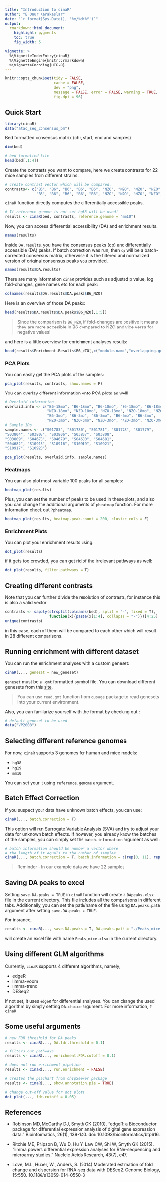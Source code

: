 ```yaml
---
title: "Introduction to cinaR"
author: "E Onur Karakaslar"
date: "`r format(Sys.Date(), '%m/%d/%Y')`"
output:
  rmarkdown::html_document:
    highlight: pygments
    toc: true
    fig_width: 5

vignette: >
  %\VignetteIndexEntry{cinaR}
  %\VignetteEngine{knitr::rmarkdown}
  %\VignetteEncoding{UTF-8}
---
```


```r
knitr::opts_chunk$set(tidy = FALSE,
                      cache = FALSE,
                      dev = "png",
                      message = FALSE, error = FALSE, warning = TRUE,
                      fig.dpi = 96)
```

## Quick Start

```r
library(cinaR)
data("atac_seq_consensus_bm")
```

Bed formatted consensus matrix (chr, start, end and samples)
```r
dim(bed)
```


```r
# bed formatted file
head(bed[,1:4])
```

Create the contrasts you want to compare, here we create contrasts for 
22 mice samples from different strains.
```r
# create contrast vector which will be compared.
contrasts<- c("B6", "B6", "B6", "B6", "B6", "NZO", "NZO", "NZO", "NZO", "NZO", "NZO", 
              "B6", "B6", "B6", "B6", "B6", "NZO", "NZO", "NZO", "NZO", "NZO", "NZO")
```

`cinaR` function directly computes the differentially accessible peaks.
```r
# If reference genome is not set hg38 will be used!
results <- cinaR(bed, contrasts, reference.genome = "mm10")
```

Now, you can access differential accessibility (DA) and enrichment results.
```r
names(results)
````

Inside `DA.results`, you have the consensus peaks (cp) and differentially accessible (DA) peaks.
If batch correction was run, then `cp` will be a batch-corrected consensus matrix, otherwise it is the filtered and normalized version of original consensus peaks you provided.

```r
names(results$DA.results)
```
There are many information `cinaR` provides such as adjusted p value, 
log fold-changes, gene names etc for each peak:
```r
colnames(results$DA.results$DA.peaks$B6_NZO)
```


Here is an overview of those DA peaks:
```r
head(results$DA.results$DA.peaks$B6_NZO[,1:5])
```
> Since the comparison is `B6_NZO`, if fold-changes are positive it means they are more accesible in B6 compared to NZO and vice versa for negative values!

and here is a little overview for enrichment analyses results:
```r
head(results$Enrichment.Results$B6_NZO[,c("module.name","overlapping.genes", "adj.p")])
```

### PCA Plots
You can easily get the PCA plots of the samples:
```r
pca_plot(results, contrasts, show.names = F)
```

You can overlay different information onto PCA plots as well!
```r
# Overlaid information
overlaid.info <- c("B6-18mo", "B6-18mo", "B6-18mo", "B6-18mo", "B6-18mo", 
                   "NZO-18mo", "NZO-18mo", "NZO-18mo", "NZO-18mo", "NZO-18mo", "NZO-18mo", 
                   "B6-3mo", "B6-3mo", "B6-3mo", "B6-3mo", "B6-3mo", 
                   "NZO-3mo", "NZO-3mo", "NZO-3mo", "NZO-3mo", "NZO-3mo", "NZO-3mo")
# Sample IDs
sample.names <- c("S01783", "S01780", "S01781", "S01778", "S01779", 
"S03804", "S03805", "S03806", "S03807", "S03808", 
"S03809", "S04678", "S04679", "S04680", "S04681", 
"S04682", "S10918", "S10916", "S10919", "S10921", 
"S10917", "S10920")
```

```r
pca_plot(results, overlaid.info, sample.names)
```

### Heatmaps

You can also plot most variable 100 peaks for all samples:
```r
heatmap_plot(results)
```

Plus, you can set the number of peaks to be used in these plots, and also you can change the additional arguments of `pheatmap` function. For more information check out `?pheatmap`.
```r
heatmap_plot(results, heatmap.peak.count = 200, cluster_cols = F)
```


### Enrichment Plots
You can plot your enrichment results using:
```r
dot_plot(results)
```

if it gets too crowded, you can get rid of the irrelevant pathways as well:
```r
dot_plot(results, filter.pathways = T)
```


## Creating different contrasts

Note that you can further divide the resolution of contrasts, for instance this
is also a valid vector
```r
contrasts <- sapply(strsplit(colnames(bed), split = "-", fixed = T), 
                    function(x){paste(x[1:4], collapse = "-")})[4:25]
unique(contrasts)
```
in this case, each of them will be compared to each other which will result in
28 different comparisons.

## Running enrichment with different dataset
You can run the enrichment analyses with a custom geneset:
```r
cinaR(..., geneset = new_geneset)
```

`geneset` must be a `.gmt` formatted symbol file. You can download different genesets from this [site](https://www.gsea-msigdb.org/gsea/downloads.jsp). 

> You can use `read.gmt` function from `qusage` package to read genesets into your current environment.

Also, you can familarize yourself with the format by checking out :
```r
# default geneset to be used
data("VP2008")
```


## Selecting different reference genomes
For now, `cinaR` supports 3 genomes for human and mice models:

- `hg38`
- `hg19`
- `mm10`

You can set your it using `reference.genome` argument.

## Batch Effect Correction
If you suspect your data have unknown batch effects, you can use:
```r
cinaR(..., batch.correction = T)
```
This option will run [Surrogate Variable Analysis](http://bioconductor.org/packages/release/bioc/html/sva.html) (SVA) and try to
adjust your data for unknown batch effects. If however, you already know the batches of the samples, you can simply set the `batch.information` argument as well:

```r
# batch information should be number a vector where
# the length of it equals to the number of samples.
cinaR(..., batch.correction = T, batch.information = c(rep(0, 11), rep(1,11)))
```
> Reminder - In our example data we have 22 samples
  
## Saving DA peaks to excel

Setting `save.DA.peaks = TRUE` in `cinaR` function will create a `DApeaks.xlsx` file
in the current directory. This file includes all the comparisons in different tabs.
Additionally, you can set the path/name of the file using 
`DA.peaks.path` argument after setting `save.DA.peaks = TRUE`.

For instance, 

```r
results <- cinaR(..., save.DA.peaks = T, DA.peaks.path = "./Peaks_mice.xlsx")
```

will create an excel file with name `Peaks_mice.xlsx` in the current directory.

## Using different GLM algorithms
Currently, `cinaR` supports 4 different algorithms, namely; 

- edgeR
- limma-voom
- limma-trend
- DESeq2

If not set, it uses `edgeR` for differential analyses. 
You can change the used algorithm by simply setting `DA.choice` argument.
For more information, `?cinaR`

## Some useful arguments
```r
# new FDR threshold for DA peaks
results <- cinaR(..., DA.fdr.threshold = 0.1)

# filters out pathways
results <- cinaR(..., enrichment.FDR.cutoff = 0.1)

# does not run enrichment pipeline
results <- cinaR(..., run.enrichment = FALSE)

# creates the piechart from chIpSeeker package
results <- cinaR(..., show.annotation.pie = TRUE)

# change cut-off value for dot plots
dot_plot(..., fdr.cutoff = 0.05)
```


## References

- Robinson MD, McCarthy DJ, Smyth GK (2010). “edgeR: a Bioconductor package for differential expression analysis of digital gene expression data.” Bioinformatics, 26(1), 139-140. doi: 10.1093/bioinformatics/btp616.

- Ritchie ME, Phipson B, Wu D, Hu Y, Law CW, Shi W, Smyth GK (2015). “limma powers differential expression analyses for RNA-sequencing and microarray studies.” Nucleic Acids Research, 43(7), e47.

- Love, M.I., Huber, W., Anders, S. (2014) Moderated estimation of fold change and dispersion for RNA-seq data with DESeq2. Genome Biology, 15:550. 10.1186/s13059-014-0550-8
